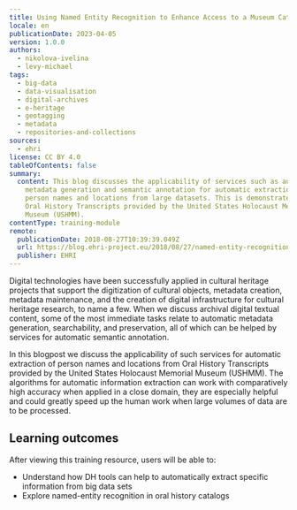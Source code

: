 ```yaml
---
title: Using Named Entity Recognition to Enhance Access to a Museum Catalog
locale: en
publicationDate: 2023-04-05
version: 1.0.0
authors:
  - nikolova-ivelina
  - levy-michael
tags:
  - big-data
  - data-visualisation
  - digital-archives
  - e-heritage
  - geotagging
  - metadata
  - repositories-and-collections
sources:
  - ehri
license: CC BY 4.0
tableOfContents: false
summary:
  content: This blog discusses the applicability of services such as automatic
    metadata generation and semantic annotation for automatic extraction of
    person names and locations from large datasets. This is demonstrated using
    Oral History Transcripts provided by the United States Holocaust Memorial
    Museum (USHMM).
contentType: training-module
remote:
  publicationDate: 2018-08-27T10:39:39.049Z
  url: https://blog.ehri-project.eu/2018/08/27/named-entity-recognition/
  publisher: EHRI
---
```

Digital technologies have been successfully applied in cultural heritage projects that support the digitization of cultural objects, metadata creation, metadata maintenance, and the creation of digital infrastructure for cultural heritage research, to name a few. When we discuss archival digital textual content, some of the most immediate tasks relate to automatic metadata generation, searchability, and preservation, all of which can be helped by services for automatic semantic annotation.

In this blogpost we discuss the applicability of such services for automatic extraction of person names and locations from Oral History Transcripts provided by the United States Holocaust Memorial Museum (USHMM). The algorithms for automatic information extraction can work with comparatively high accuracy when applied in a close domain, they are especially helpful and could greatly speed up the human work when large volumes of data are to be processed.

## L﻿earning outcomes

A﻿fter viewing this training resource, users will be able to:

* Understand how DH tools can help to automatically extract specific information from big data sets
* Explore named-entity recognition in oral history catalogs
